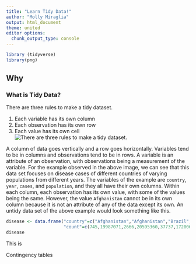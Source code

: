 ```yaml
--- 
title: "Learn Tidy Data!"
author: "Molly Miraglia"
output: html_document
theme: united
editor options:
  chunk_output_type: console
---
```


```r
library (tidyverse)
library(png)
```

## Why 

### What is Tidy Data?

There are three rules to make a tidy dataset.

1. Each variable has its own column  
2. Each observation has its own row  
3. Each value has its own cell
![There are three rules to make a tidy dataset.](images/tidy-1.png)  

A column of data goes vertically and a row goes horizontally. Variables tend to be in columns and observations tend to be in rows. A variable is an attribute of an observation, with observations being a measurement of the variable. For the example observed in the above image, we can see that this data set focuses on disease cases of different countries of varying populations from different years. The variables of the example are `country`, `year`, `cases`, and `population`, and they all have their own columns. Within each column, each observation has its own value, with some of the values being the same. However, the value `Afghanistan` cannot be in its own column because it is not an attribute of any of the data except its own. An untidy data set of the above example would look something like this. 

```r
disease <- data.frame("country"=c("Afghanistan","Afghanistan","Brazil","Brazil","China","China"),"year"=c("1999","2000"),"type"=c("cases","populations"),
                      "count"=c(745,19987071,2666,20595360,37737,172006362))
disease
```
This is


Contingency tables